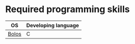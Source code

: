 # Required programming skills

| OS                              | Developing language |
| ------------------------------- | ------------------- |
| [Bolos](../bolos/introduction/) | C                   | 
